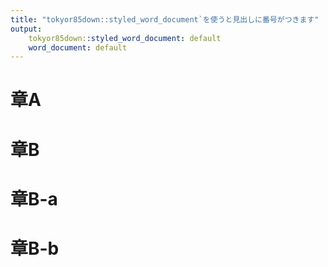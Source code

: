 ```yaml
---
title: "tokyor85down::styled_word_document`を使うと見出しに番号がつきます"
output:
    tokyor85down::styled_word_document: default
    word_document: default
---
```


# 章A

# 章B

# 章B-a

# 章B-b




